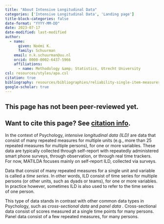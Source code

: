 ```yaml
---
title: "About Intensive Longitudinal Data"
categories: ['Intensive Longitudinal Data', 'Landing page']
title-block-categories: false
date-format: "YYYY-MM-DD"
date: 2023-07-17
date-modified: last-modified
author:
  - name:
      given: Noémi K.
      family: Schuurman
    email: n.k.schuurman@uu.nl
    orcid: 0000-0002-6437-5966
    affiliations:
      - name: Methodology &amp; Statistics, Utrecht University
csl: resources/styles/apa.csl
citation: true
bibliography: resources/bibliographies/reliability-single-item-measures.bib
google-scholar: true
---
```


::: callout-caution
## This page has not been peer-reviewed yet.
:::

::: callout-note
## Want to cite this page? See [citation info](intensive-longitudinal-data.html#citation).
:::

In the context of Psychology, *intensive longitudinal data (ILD)* are data that consist of many repeated measures for multiple units (e.g., more than 25 repeated measures for multiple persons), for one or more variables. These data are typically collected through self-report with repeatedly administered smart phone surveys, through observation, or through real time trackers. For now, MATILDA focuses mainly on self-report ILD, collected via surveys.

Data that consist of many repeated measures for a single unit and variable is called a <i>time series</i>. In other words, ILD consist of time series for multiple persons (or other units, such as dyads or teams), for one or more variables. In practice however, sometimes ILD is also used to refer to the time series of one person.

This type of data stands in contrast with other common data types in Psychology, such as <i> cross-sectional data </i> and <i> panel data </i>. Cross-sectional data consist of scores measured at a single time points for many persons. Panel data consist of a few repeated measures, for many persons.
